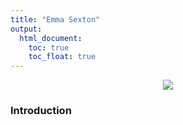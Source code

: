 ```yaml
---
title: "Emma Sexton"
output: 
  html_document:
    toc: true
    toc_float: true
---
```

<center>
![](images/emma_hiking.jpg)
</center>

### Introduction


